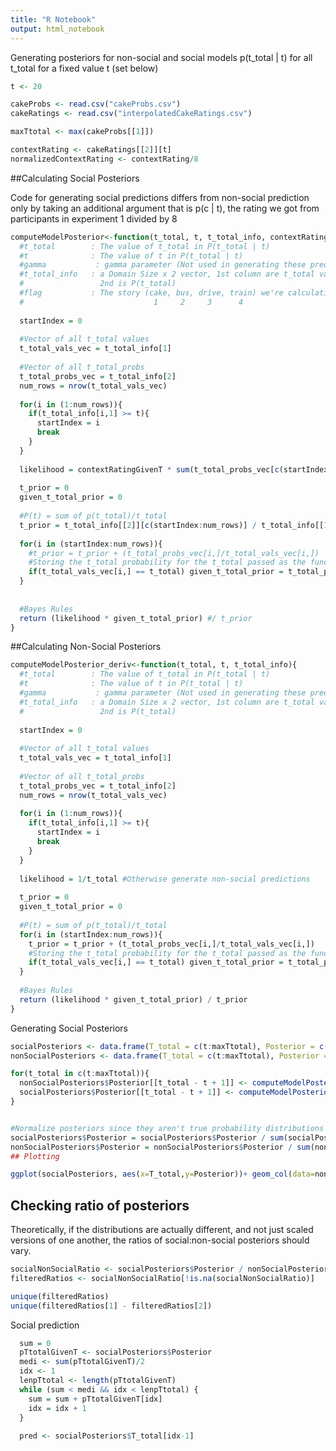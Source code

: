 ```yaml
---
title: "R Notebook"
output: html_notebook
---
```


Generating posteriors for non-social and social models p(t_total | t) for all t_total for a fixed value t (set below)
```r
t <- 20

cakeProbs <- read.csv("cakeProbs.csv")
cakeRatings <- read.csv("interpolatedCakeRatings.csv")

maxTtotal <- max(cakeProbs[[1]])

contextRating <- cakeRatings[[2]][t]
normalizedContextRating <- contextRating/8
```


##Calculating Social Posteriors

Code for generating social predictions differs from non-social prediction only 
by taking an additional argument that is p(c | t), the rating we got from participants in experiment 1 divided by 8
```r
computeModelPosterior<-function(t_total, t, t_total_info, contextRatingGivenT){
  #t_total        : The value of t_total in P(t_total | t)
  #t              : The value of t in P(t_total | t)
  #gamma           : gamma parameter (Not used in generating these predictions, leftover from implementation of original model)
  #t_total_info   : a Domain Size x 2 vector, 1st column are t_total values, 
  #                 2nd is P(t_total)
  #flag           : The story (cake, bus, drive, train) we're calculating posterior for
  #                             1     2     3      4
  
  startIndex = 0
  
  #Vector of all t_total values
  t_total_vals_vec = t_total_info[1]
  
  #Vector of all t_total_probs
  t_total_probs_vec = t_total_info[2]
  num_rows = nrow(t_total_vals_vec)
  
  for(i in (1:num_rows)){
    if(t_total_info[i,1] >= t){
      startIndex = i
      break
    }
  }
  
  likelihood = contextRatingGivenT * sum(t_total_probs_vec[c(startIndex:num_rows),])
  
  t_prior = 0
  given_t_total_prior = 0
  
  #P(t) = sum of p(t_total)/t_total
  t_prior = t_total_info[[2]][c(startIndex:num_rows)] / t_total_info[[1]][c(startIndex:num_rows)]
  
  for(i in (startIndex:num_rows)){
    #t_prior = t_prior + (t_total_probs_vec[i,]/t_total_vals_vec[i,])
    #Storing the t_total probability for the t_total passed as the function's parameter
    if(t_total_vals_vec[i,] == t_total) given_t_total_prior = t_total_probs_vec[i,]
  }
  
  
  #Bayes Rules
  return (likelihood * given_t_total_prior) #/ t_prior
}
```

##Calculating Non-Social Posteriors

```r
computeModelPosterior_deriv<-function(t_total, t, t_total_info){
  #t_total        : The value of t_total in P(t_total | t)
  #t              : The value of t in P(t_total | t)
  #gamma           : gamma parameter (Not used in generating these predictions, leftover from implementation of original model)
  #t_total_info   : a Domain Size x 2 vector, 1st column are t_total values, 
  #                 2nd is P(t_total)
  
  startIndex = 0
  
  #Vector of all t_total values
  t_total_vals_vec = t_total_info[1]
  
  #Vector of all t_total_probs
  t_total_probs_vec = t_total_info[2]
  num_rows = nrow(t_total_vals_vec)
  
  for(i in (1:num_rows)){
    if(t_total_info[i,1] >= t){
      startIndex = i
      break
    }
  }
  
  likelihood = 1/t_total #Otherwise generate non-social predictions
  
  t_prior = 0
  given_t_total_prior = 0
  
  #P(t) = sum of p(t_total)/t_total
  for(i in (startIndex:num_rows)){
    t_prior = t_prior + (t_total_probs_vec[i,]/t_total_vals_vec[i,])
    #Storing the t_total probability for the t_total passed as the function's parameter
    if(t_total_vals_vec[i,] == t_total) given_t_total_prior = t_total_probs_vec[i,]
  }
  
  #Bayes Rules
  return (likelihood * given_t_total_prior) / t_prior
}
```

Generating Social Posteriors

```r
socialPosteriors <- data.frame(T_total = c(t:maxTtotal), Posterior = c(t:maxTtotal))
nonSocialPosteriors <- data.frame(T_total = c(t:maxTtotal), Posterior = c(t:maxTtotal))

for(t_total in c(t:maxTtotal)){
  nonSocialPosteriors$Posterior[[t_total - t + 1]] <- computeModelPosterior_deriv(t_total, t, cakeProbs)
  socialPosteriors$Posterior[[t_total - t + 1]] <- computeModelPosterior(t_total, t, cakeProbs, normalizedContextRating)
}


#Normalize posteriors since they aren't true probability distributions
socialPosteriors$Posterior = socialPosteriors$Posterior / sum(socialPosteriors$Posterior)
nonSocialPosteriors$Posterior = nonSocialPosteriors$Posterior / sum(nonSocialPosteriors$Posterior)
## Plotting

ggplot(socialPosteriors, aes(x=T_total,y=Posterior))+ geom_col(data=nonSocialPosteriors, aes(x=T_total, y=Posterior),color="red",size=3) + geom_col(color="blue",size=1) + ggtitle(paste("P(t_total | t) w/ t = ", t))
```

## Checking ratio of posteriors

Theoretically, if the distributions are actually different, and not just scaled versions of one another, the ratios of social:non-social posteriors should vary.

```r
socialNonSocialRatio <- socialPosteriors$Posterior / nonSocialPosteriors$Posterior
filteredRatios <- socialNonSocialRatio[!is.na(socialNonSocialRatio)]

unique(filteredRatios)
unique(filteredRatios[1] - filteredRatios[2])
```



Social prediction
```r
  sum = 0
  pTtotalGivenT <- socialPosteriors$Posterior
  medi <- sum(pTtotalGivenT)/2
  idx <- 1
  lenpTtotal <- length(pTtotalGivenT)
  while (sum < medi && idx < lenpTtotal) {
    sum = sum + pTtotalGivenT[idx]
    idx = idx + 1
  }
  
  pred <- socialPosteriors$T_total[idx-1]
```